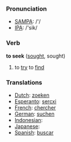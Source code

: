 === Pronunciation ===
*[[w:SAMPA|SAMPA]]: /'/
*[[w:IPA|IPA]]: /'sik/

=== Verb ===

'''to seek''' ([[sought]], sought)

# to [[try]] to [[find]]

=== Translations ===
*[[Dutch]]: [[zoeken]]
*[[Esperanto]]: [[sercxi]]
*[[French]]: [[chercher]]
*[[German]]: [[suchen]]
*[[Indonesian]]: [[]]
*[[Japanese]]: [[]]
*[[Spanish]]: [[buscar]]